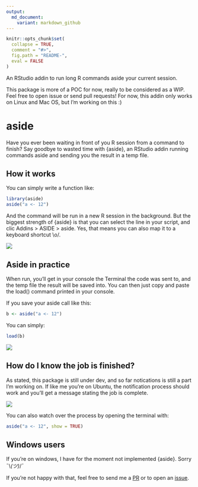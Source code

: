 ```yaml
---
output:
  md_document:
    variant: markdown_github
---
```


<!-- README.md is generated from README.Rmd. Please edit that file -->

```r
knitr::opts_chunk$set(
  collapse = TRUE,
  comment = "#>",
  fig.path = "README-", 
  eval = FALSE
)
```

An RStudio addin to run long R commands aside your current session. 

This package is more of a POC for now, really to be considered as a WIP. Feel free to open issue or send pull requests! For now, this addin only works on Linux and Mac OS, but I'm working on this :) 

# aside

Have you ever been waiting in front of you R session from a command to finish? Say goodbye to wasted time with {aside}, an RStudio addin running commands aside and sending you the result in a temp file. 

## How it works 

You can simply write a function like: 

```r
library(aside)
aside("a <- 12")
```

And the command will be run in a new R session in the background. But the biggest strength of {aside} is that you can select the line in your script, and clic Addins > ASIDE > aside. Yes, that means you can also map it to a keyboard shortcut \\o/. 

![](addin.png)

## Aside in practice

When run, you'll get in your console the Terminal the code was sent to, and the temp file the result will be saved into. You can then just copy and paste the load() command printed in your console. 

If you save your aside call like this:

```r
b <- aside("a <- 12")
```

You can simply:

```r
load(b)
```

![](aside.gif)

## How do I know the job is finished?

As stated, this package is still under dev, and so far notications is still a part I'm working on. If like me you're on Ubuntu, the notification process should work and you'll get a message stating the job is complete.

![](aside_completed.png)

You can also watch over the process by opening the terminal with:

```r
aside("a <- 12", show = TRUE)
```


## Windows users

If you're on windows, I have for the moment not implemented {aside}. Sorry ¯\\_(ツ)_/¯

If you're not happy with that, feel free to send me a [PR](https://github.com/ColinFay/aside/pulls) or to open an [issue](https://github.com/ColinFay/aside/issues). 
